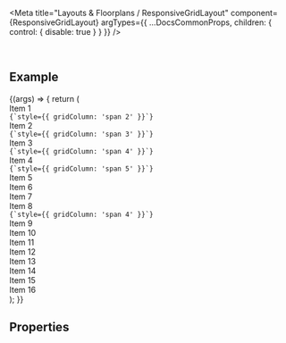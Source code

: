 
<Meta
  title="Layouts & Floorplans / ResponsiveGridLayout"
  component={ResponsiveGridLayout}
  argTypes={{ ...DocsCommonProps, children: { control: { disable: true } } }}
/>

<DocsHeader />

<br />

## Example

<Canvas>
  <Story name="Default">
    {(args) => {
      return (
        <ResponsiveGridLayout {...args}>
          <div
            style={{ gridColumn: 'span 2', background: ThemingParameters.sapAccentColor1 }}
            className="responsiveGridLayoutItem"
          >
            <Text>Item 1</Text>
            <br />
            <code>{`style={{ gridColumn: 'span 2' }}`}</code>
          </div>
          <div
            style={{ gridColumn: 'span 3', background: ThemingParameters.sapAccentColor2 }}
            className="responsiveGridLayoutItem"
          >
            <Text>Item 2</Text>
            <br />
            <code>{`style={{ gridColumn: 'span 3' }}`}</code>
          </div>
          <div
            style={{ gridColumn: 'span 4', background: ThemingParameters.sapAccentColor3 }}
            className="responsiveGridLayoutItem"
          >
            <Text>Item 3</Text>
            <br />
            <code>{`style={{ gridColumn: 'span 4' }}`}</code>
          </div>
          <div
            style={{ gridColumn: 'span 5', background: ThemingParameters.sapAccentColor4 }}
            className="responsiveGridLayoutItem"
          >
            <Text>Item 4</Text>
            <br />
            <code>{`style={{ gridColumn: 'span 5' }}`}</code>
          </div>
          <div style={{ background: ThemingParameters.sapAccentColor5 }} className="responsiveGridLayoutItem">
            <Text>Item 5</Text>
          </div>
          <div style={{ background: ThemingParameters.sapAccentColor6 }} className="responsiveGridLayoutItem">
            <Text>Item 6</Text>
          </div>
          <div style={{ background: ThemingParameters.sapAccentColor7 }} className="responsiveGridLayoutItem">
            <Text>Item 7</Text>
          </div>
          <div
            style={{ gridColumn: 'span 4', background: ThemingParameters.sapAccentColor8 }}
            className="responsiveGridLayoutItem"
          >
            <Text>Item 8</Text>
            <br />
            <code>{`style={{ gridColumn: 'span 4' }}`}</code>
          </div>
          <div style={{ background: ThemingParameters.sapAccentColor9 }} className="responsiveGridLayoutItem">
            <Text>Item 9</Text>
          </div>
          <div style={{ background: ThemingParameters.sapAccentColor10 }} className="responsiveGridLayoutItem">
            <Text>Item 10</Text>
          </div>
          <div style={{ background: ThemingParameters.sapAccentColor1 }} className="responsiveGridLayoutItem">
            <Text>Item 11</Text>
          </div>
          <div style={{ background: ThemingParameters.sapAccentColor2 }} className="responsiveGridLayoutItem">
            <Text>Item 12</Text>
          </div>
          <div style={{ background: ThemingParameters.sapAccentColor3 }} className="responsiveGridLayoutItem">
            <Text>Item 13</Text>
          </div>
          <div style={{ background: ThemingParameters.sapAccentColor4 }} className="responsiveGridLayoutItem">
            <Text>Item 14</Text>
          </div>
          <div style={{ background: ThemingParameters.sapAccentColor5 }} className="responsiveGridLayoutItem">
            <Text>Item 15</Text>
          </div>
          <div style={{ background: ThemingParameters.sapAccentColor6 }} className="responsiveGridLayoutItem">
            <Text>Item 16</Text>
          </div>
        </ResponsiveGridLayout>
      );
    }}
  </Story>
</Canvas>

## Properties

<ArgsTable story="." />
